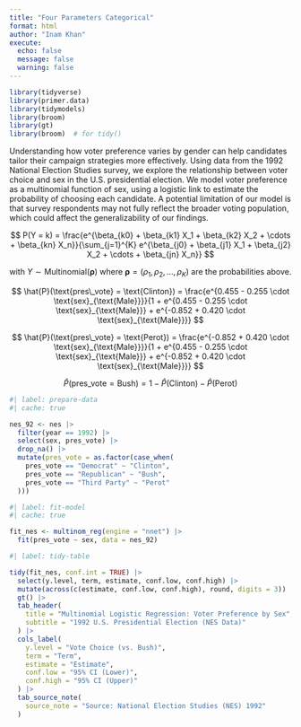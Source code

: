 ```yaml
---
title: "Four Parameters Categorical"
format: html
author: "Inam Khan"
execute: 
  echo: false
  message: false
  warning: false
---
```


```r

library(tidyverse)
library(primer.data)
library(tidymodels)
library(broom)
library(gt)
library(broom)  # for tidy()
```

Understanding how voter preference varies by gender can help candidates tailor their campaign strategies more effectively. Using data from the 1992 National Election Studies survey, we explore the relationship between voter choice and sex in the U.S. presidential election. We model voter preference as a multinomial function of sex, using a logistic link to estimate the probability of choosing each candidate. A potential limitation of our model is that survey respondents may not fully reflect the broader voting population, which could affect the generalizability of our findings.



$$
P(Y = k) = \frac{e^{\beta_{k0} + \beta_{k1} X_1 + \beta_{k2} X_2 + \cdots + \beta_{kn} X_n}}{\sum_{j=1}^{K} e^{\beta_{j0} + \beta_{j1} X_1 + \beta_{j2} X_2 + \cdots + \beta_{jn} X_n}}
$$

with $Y \sim \text{Multinomial}(\boldsymbol{\rho})$ where $\boldsymbol{\rho} = (\rho_1, \rho_2, \ldots, \rho_K)$ are the probabilities above.

$$
\hat{P}(\text{pres\_vote} = \text{Clinton}) = \frac{e^{0.455 - 0.255 \cdot \text{sex}_{\text{Male}}}}{1 + e^{0.455 - 0.255 \cdot \text{sex}_{\text{Male}}} + e^{-0.852 + 0.420 \cdot \text{sex}_{\text{Male}}}}
$$

$$
\hat{P}(\text{pres\_vote} = \text{Perot}) = \frac{e^{-0.852 + 0.420 \cdot \text{sex}_{\text{Male}}}}{1 + e^{0.455 - 0.255 \cdot \text{sex}_{\text{Male}}} + e^{-0.852 + 0.420 \cdot \text{sex}_{\text{Male}}}}
$$

$$
\hat{P}(\text{pres\_vote} = \text{Bush}) = 1 - \hat{P}(\text{Clinton}) - \hat{P}(\text{Perot})
$$

```r
#| label: prepare-data
#| cache: true

nes_92 <- nes |> 
  filter(year == 1992) |> 
  select(sex, pres_vote) |> 
  drop_na() |> 
  mutate(pres_vote = as.factor(case_when(
    pres_vote == "Democrat" ~ "Clinton",
    pres_vote == "Republican" ~ "Bush",
    pres_vote == "Third Party" ~ "Perot"
  )))
```
```r
#| label: fit-model
#| cache: true

fit_nes <- multinom_reg(engine = "nnet") |>
  fit(pres_vote ~ sex, data = nes_92)
```

```r
#| label: tidy-table

tidy(fit_nes, conf.int = TRUE) |>
  select(y.level, term, estimate, conf.low, conf.high) |>
  mutate(across(c(estimate, conf.low, conf.high), round, digits = 3)) |>
  gt() |>
  tab_header(
    title = "Multinomial Logistic Regression: Voter Preference by Sex",
    subtitle = "1992 U.S. Presidential Election (NES Data)"
  ) |>
  cols_label(
    y.level = "Vote Choice (vs. Bush)",
    term = "Term",
    estimate = "Estimate",
    conf.low = "95% CI (Lower)",
    conf.high = "95% CI (Upper)"
  ) |>
  tab_source_note(
    source_note = "Source: National Election Studies (NES) 1992"
  )
```

